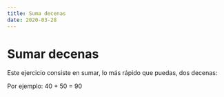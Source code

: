 ```yaml
---
title: Suma decenas
date: 2020-03-28
---
```



# Sumar decenas

<SumaDecenas2 />

Este ejercicio consiste en sumar, lo más rápido que puedas, dos decenas:

Por ejemplo: 40 + 50 = 90
